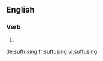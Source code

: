 ==English==

===Verb===
{{head|en|present participle}}

# {{present participle of|suffuse|lang=en}}

[[de:suffusing]]
[[fr:suffusing]]
[[vi:suffusing]]